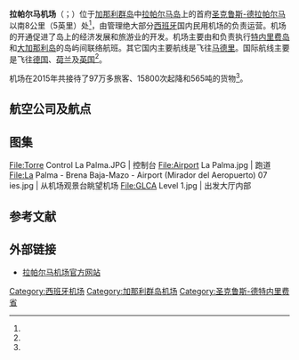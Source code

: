 {{Infobox Airport 
| airport_name = 拉帕尔马机场
| nativename   = {{lang|es|Aeropuerto de La Palma}}
| photo        = La Palma Airport R01.jpg
| photosize    = 250px
| caption      = 
| IATA         = SPC
| ICAO         = GCLA
| type         = 民用
| run by       = Aena
| city         = 
| location     = [[西班牙|西班牙]][[拉帕尔马岛|拉帕尔马岛]]
| elevation    = 108呎（33米）
| coordinates  = {{Coord|28|37|35|N|17|45|20|W|type:airport_region:ES|display=inline,title|name=拉帕尔马机场}}
| pushpin_map            = Spain Canary Islands
| pushpin_mapsize        = 250
| pushpin_map_alt        =
| pushpin_map_caption    = 机场在加那利群岛的位置
| pushpin_relief         =
| pushpin_image          =
| pushpin_label          = SPC
| pushpin_label_position =
| pushpin_mark           =
| pushpin_marksize       =
| website      = 
| runway1_heading = 01/19
| runway1_feet    = 7,218
| runway1_meter   = 2,200
| runway1_surface = [[沥青|沥青]]
| stat-year    = 
| footnotes    = 资料来源：[[欧洲空中导航安全组织|欧洲空中导航安全组织]]（Eurocontrol）内的西班牙[[航行资料汇编|航空信息发布机构（AIP）]]<ref name="AIP">{{Cite web |url=http://www.ead.eurocontrol.int/publicuser/protect/pu/main.jsp |title=EAD基本信息 |access-date=2010-08-15 |archive-date=2014-08-23 |archive-url=https://web.archive.org/web/20140823135326/http://www.ead.eurocontrol.int/publicuser/protect/pu/main.jsp |dead-url=no }}</ref>
}}

'''拉帕尔马机场'''（{{lang-es|Aeropuerto de La Palma}}；{{Airport codes|SPC|GCLA}}）位于[[加那利群岛|加那利群岛]]中[[拉帕尔马岛|拉帕尔马岛]]上的首府[[圣克鲁斯-德拉帕尔马|圣克鲁斯-德拉帕尔马]]以南8公里（5英里）处<ref name="AIP"/>，由管理绝大部分[[西班牙|西班牙]]国内民用机场的{{link-en|Aena|Aena}}负责运营。机场的开通促进了岛上的经济发展和旅游业的开发。机场主要由{{link-en|Binter Canarias|Binter Canarias}}和{{link-en|CanaryFly|Canaryfly}}负责执行[[特内里费岛|特内里费岛]]和[[大加那利岛|大加那利岛]]的岛屿间联络航班。其它国内主要航线是飞往[[马德里|马德里]]。国际航线主要是飞往[[德国|德国]]、[[荷兰|荷兰]]及[[英国|英国]]<ref name="intro"/>。

机场在2015年共接待了97万多旅客、15800次起降和565吨的货物<ref name="intro"/>。

==航空公司及航点==
{{Airport-dest-list
| {{link-en|Binter Canarias|Binter Canarias}} | 大加那利、特内里费–北
| [[神鹰航空|神鹰航空]] | 杜塞尔多夫、法兰克福、汉堡、汉诺威、慕尼黑、斯图加特
| {{link-en|CanaryFly|Canaryfly}} | 特内里费–北
| [[易捷航空|易捷航空]] | 柏林-舍讷费尔德、伦敦–盖特威克
| {{link-en|Enter Air|Enter Air}} | '''包机：'''巴黎–夏尔·戴高乐
| [[Iberia_Express|Iberia Express]] | 马德里
| [[捷特飞航空|捷特飞航空]] | 布鲁塞尔
| {{link-en|Primera Air|Primera Air}} | 比隆、哥本哈根、赫尔辛基
| [[汤姆森航空|汤姆森航空]] | 伦敦-盖特威克、曼彻斯特
| {{link-en|Travel Service|Travel Service (airline)}} | '''包机：'''巴黎–夏尔·戴高乐、里昂、南特
| [[泛航航空|泛航航空]] | 阿姆斯特丹
| {{link-en|TUI Airlines Netherlands|TUI Airlines Netherlands}} | 阿姆斯特丹
| [[智能翼航空|智能翼航空]] | 布拉格
| [[伏林航空|伏林航空]] | 巴塞罗那、毕尔巴鄂
}}

== 图集 ==
<gallery mode=packed heights=130px>
File:Torre Control La Palma.JPG | 控制台
File:Airport La Palma.jpg | 跑道
File:La Palma - Brena Baja-Mazo - Airport (Mirador del Aeropuerto) 07 ies.jpg | 从机场观景台眺望机场
File:GLCA Level 1.jpg | 出发大厅内部
</gallery>

==参考文献==
{{Reflist|30em|refs=
<ref name="intro">{{cite web | url = http://www.aena.es/en/la-palma-airport/introduction.html | title = La Palma > Get to know us > About the airport > Introduction | language = en | publisher = aena.es | accessdate = 2016-08-23 | archive-date = 2020-02-24 | archive-url = https://web.archive.org/web/20200224132907/http://www.aena.es/en/la-palma-airport/introduction.html | dead-url = no }}</ref>
}}

==外部链接==
{{commonscat|La Palma Airport}}
*[http://www.aena.es/en/la-palma-airport/airport-destinations.html 拉帕尔马机场官方网站] {{Wayback|url=http://www.aena.es/en/la-palma-airport/airport-destinations.html |date=20200129011054 }} {{en}} {{es}}

{{西班牙机场}}

[[Category:西班牙机场|Category:西班牙机场]]
[[Category:加那利群岛机场|Category:加那利群岛机场]]
[[Category:圣克鲁斯-德特内里费省|Category:圣克鲁斯-德特内里费省]]